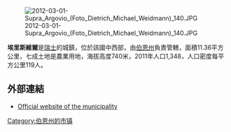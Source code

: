 [[Image:2012-03-01-Supra_Argovio_(Foto_Dietrich_Michael_Weidmann)_140.JPG|right]]

'''埃里斯維爾'''是[[瑞士|瑞士]]的城鎮，位於該國中西部，由[[伯恩州|伯恩州]]負責管轄，面積11.36平方公里，七成土地是農業用地，海拔高度740米，2011年人口1,348，人口密度每平方公里119人。

==外部連結==
*[http://www.eriswil.ch/ Official website of the municipality] {{Wayback|url=http://www.eriswil.ch/ |date=20190810171556 }} {{de icon}}

{{Switzerland-geo-stub}}
[[Category:伯恩州的市镇|Category:伯恩州的市镇]]